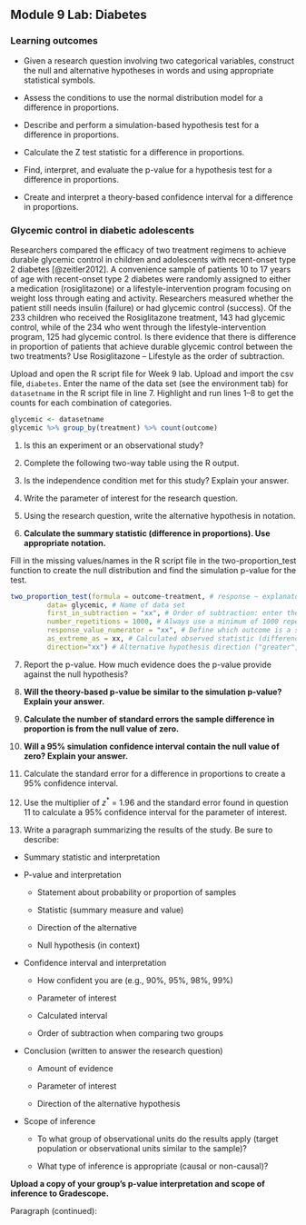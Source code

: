 ## Module 9 Lab:  Diabetes

\setstretch{1}

### Learning outcomes

* Given a research question involving two categorical variables, construct the null and alternative hypotheses
  in words and using appropriate statistical symbols.
  
* Assess the conditions to use the normal distribution model for a difference in proportions.

* Describe and perform a simulation-based hypothesis test for a difference in proportions.

* Calculate the Z test statistic for a difference in proportions.

* Find, interpret, and evaluate the p-value for a hypothesis test for a difference in proportions.

* Create and interpret a theory-based confidence interval for a difference in proportions.

### Glycemic control in diabetic adolescents

Researchers compared the efficacy of two treatment regimens to achieve durable glycemic control in children and adolescents with recent-onset type 2 diabetes [@zeitler2012].  A convenience sample of patients 10 to 17 years of age with recent-onset type 2 diabetes were randomly assigned to either a medication (rosiglitazone) or a lifestyle-intervention program focusing on weight loss through eating and activity.  Researchers measured whether the patient still needs insulin (failure) or had glycemic control (success).  Of the 233 children who received the Rosiglitazone treatment, 143 had glycemic control, while of the 234 who went through the lifestyle-intervention program, 125 had glycemic control. Is there evidence that there is difference in proportion of patients that achieve durable glycemic control between the two treatments?  Use Rosiglitazone – Lifestyle as the order of subtraction.

Upload and open the R script file for Week 9 lab. Upload and import the csv file, `diabetes`. Enter the name of the data set (see the environment tab) for `datasetname` in the R script file in line 7. Highlight and run lines 1--8 to get the counts for each combination of categories.

```r
glycemic <- datasetname
glycemic %>% group_by(treatment) %>% count(outcome)
```

1. Is this an experiment or an observational study?
\vspace{0.2in}

2. Complete the following two-way table using the R output.

\begin{center}
\begin{tabular}{|c|c|c|c|}\hline
 & \multicolumn{2}{|c|}{\textbf{Treatment}} & \\ \hline
\textbf{Outcome} & Rosiglitazone & Lifestyle & Total \\ \hline
 Glycemic Control & & & \\ 
 & & & \\ \hline
 Insulin Required & & & \\ 
 & & & \\ \hline
 Total & & &  \\ 
 & & & \\ \hline  
\end{tabular}
\end{center}

3. Is the independence condition met for this study? Explain your answer.
\vspace{0.6in}

4. Write the parameter of interest for the research question.
\vspace{0.6in}

5. Using the research question, write the alternative hypothesis in notation.
\vspace{0.3in}

6. **Calculate the summary statistic (difference in proportions).  Use appropriate notation.**
\vspace{0.3in}

Fill in the missing values/names in the R script file in the two-proportion_test function to create the null distribution and find the simulation p-value for the test.

```r
two_proportion_test(formula = outcome~treatment, # response ~ explanatory
         data= glycemic, # Name of data set
         first_in_subtraction = "xx", # Order of subtraction: enter the name of Group 1
         number_repetitions = 1000, # Always use a minimum of 1000 repetitions
         response_value_numerator = "xx", # Define which outcome is a success 
         as_extreme_as = xx, # Calculated observed statistic (difference in sample proportions)
         direction="xx") # Alternative hypothesis direction ("greater","less","two-sided")
```

7. Report the p-value. How much evidence does the p-value provide against the null hypothesis?
\vspace{0.3in}

8.  **Will the theory-based p-value be similar to the simulation p-value?  Explain your answer.**
\vspace{0.8in}

9. **Calculate the number of standard errors the sample difference in proportion is from the null value of zero.**
\vspace{0.8in}

10.  **Will a 95\% simulation confidence interval contain the null value of zero? Explain your answer.**
\vspace{0.8in}

11. Calculate the standard error for a difference in proportions to create a 95\% confidence interval.  
\vspace{1in}

12.  Use the multiplier of $z^*$ = 1.96 and the standard error found in question 11 to calculate a 95\% confidence interval for the parameter of interest.
\vspace{1in}

13. Write a paragraph summarizing the results of the study.  Be sure to describe:

* Summary statistic and interpretation

* P-value and interpretation

    * Statement about probability or proportion of samples
    
    * Statistic (summary measure and value)
    
    * Direction of the alternative 
    
    * Null hypothesis (in context) 


* Confidence interval and interpretation

    * How confident you are (e.g., 90%, 95%, 98%, 99%)
    
    * Parameter of interest
    
    * Calculated interval
    
    * Order of subtraction when comparing two groups


* Conclusion (written to answer the research question)

    * Amount of evidence
    
    * Parameter of interest 
    
    * Direction of the alternative hypothesis


* Scope of inference

    * To what group of observational units do the results apply (target population or observational units similar to the sample)?
	
    * What type of inference is appropriate (causal or non-causal)?

**Upload a copy of your group's p-value interpretation and scope of inference to Gradescope.** 

\newpage

Paragraph (continued): 

\newpage
